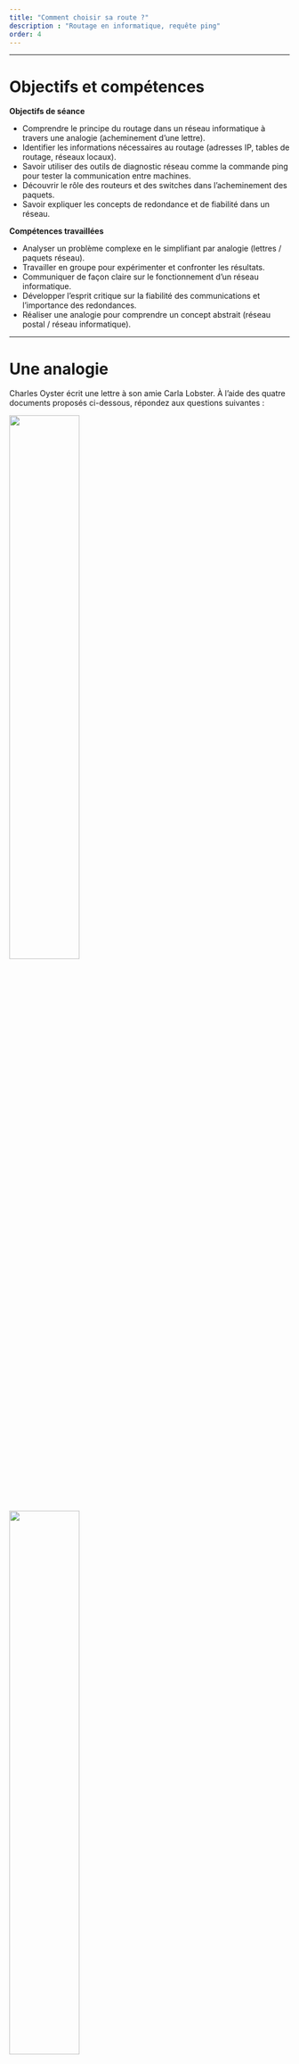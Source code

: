 ```yaml
---
title: "Comment choisir sa route ?"
description : "Routage en informatique, requête ping"
order: 4
---
```



---

# Objectifs et compétences

**Objectifs de séance**

::: {.competence}
- Comprendre le principe du routage dans un réseau informatique à travers une analogie (acheminement d’une lettre).  
- Identifier les informations nécessaires au routage (adresses IP, tables de routage, réseaux locaux).  
- Savoir utiliser des outils de diagnostic réseau comme la commande ping pour tester la communication entre machines.  
- Découvrir le rôle des routeurs et des switches dans l’acheminement des paquets.  
- Savoir expliquer les concepts de redondance et de fiabilité dans un réseau.  
:::

**Compétences travaillées**

::: {.competence}
- Analyser un problème complexe en le simplifiant par analogie (lettres / paquets réseau).  
- Travailler en groupe pour expérimenter et confronter les résultats.  
- Communiquer de façon claire sur le fonctionnement d’un réseau informatique.  
- Développer l’esprit critique sur la fiabilité des communications et l’importance des redondances.  
- Réaliser une analogie pour comprendre un concept abstrait (réseau postal / réseau informatique).  
:::

---

# Une analogie

Charles Oyster écrit une lettre à son amie Carla Lobster. À l’aide des quatre documents proposés ci-dessous, répondez aux questions suivantes :

![](../../image/lettres.png){fig-align="center" width=50%}
<!-- description:  ; catégorie:  -->

![](../../image/centre_tri.png){fig-align="center" width=50%}
<!-- description:  ; catégorie:  -->

![](../../image/transport.png){fig-align="center" width=50%}
<!-- description:  ; catégorie:  -->

![](../../image/deviation.png){fig-align="center" width=50%}
<!-- description:  ; catégorie:  -->

1. Quels sont les éléments qui sont précisés sur l'enveloppe de la lettre ?  
2. Lister les différents moyens d'acheminements de la lettre.  
3. Combien y a-t-il de centres de tri ?  
4. informations et tri 
    a. De quelle(s) information(s) a besoin le centre de tri de Washington pour acheminer la lettre ?  
    b. De quelle(s) information(s) a besoin le centre de tri de Paris pour acheminer la lettre ?  
    c. De quelle(s) information(s) a besoin le postier pour acheminer la lettre ?  
5. Quel problème a rencontré le postier sur la route ? Comment a-t-il résolu ce problème ?  

---

# Principe général

## Peut-on communiquer ?

::: {.boitedoc}
<div class="titre">📘 Document  : Ping ..., oui je suis  là</div>
<div class="contenu">
Ping est le nom d’une commande informatique permettant de tester l’accessibilité d’une autre machine à travers un réseau IP.  
La commande mesure également le temps mis pour recevoir une réponse, appelé *round-trip time* (temps aller-retour).  
Ping utilise une requête ICMP Request et attend une réponse Reply.  
L’envoi est répété pour des fins statistiques : déterminer le taux de paquets perdus et le délai moyen de réponse.
</div>
:::

Cette commande permet d’envoyer plusieurs paquets à un hôte distant ; cela permet de simuler l’envoi d’une donnée en plusieurs morceaux.

![](../../image/ping1.png){fig-align="center" width=80%}
<!-- description:  ; catégorie:  -->

1.  Comprendre un ping
    a. 🤔 Expliquer la différence de temps entre les deux premiers envois du document 3.  
    b. 📊 Comment interpréter un résultat qui afficherait 100 % de perte ?  
2. Récupérer l’adresse IPv4 de votre machine et celle de vos voisins. Vos ordinateurs peuvent-ils communiquer ? Expliquer.  

---

## Le routage

📘  **Document :**

  <iframe src="https://www.youtube-nocookie.com/embed/88JeRflty4s" allowfullscreen style="width:70%;aspect-ratio:16/9;border:0;"></iframe>


1. Qu’est-ce que le routage dans un réseau informatique ? Expliquez brièvement son rôle et son importance.  
2. Quelles sont les informations clés utilisées par les routeurs pour prendre des décisions de routage ?  
   Expliquez le concept de table de routage et décrivez quelques-unes des informations qu’elle contient.  
3. 🧠 Qu’est-ce qu’une adresse IP et quel rôle joue-t-elle dans le routage des données ?  
   Expliquez comment les routeurs utilisent les adresses IP pour acheminer les paquets vers leur destination.  
4. Citer au moins trois technologies ou équipements couramment utilisés pour le routage dans les réseaux informatiques.  
   Expliquer brièvement leur fonctionnement.  

---

# Bilan

🧠 **Synthèse :**  
On utilisera les mots : *adresse IP, routeur, table de routage, réseau, switch, ping, paquets, redondance*

